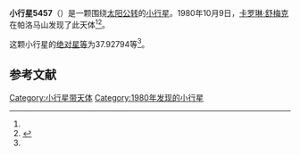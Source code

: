 {{Infobox planet
| bgcolour = #FFFFC0
| name = 5457 Queen's
| symbol = 
| image = 
| caption = 
| discovery = yes
| discovery_ref = 
| discoverer = [[卡罗琳·舒梅克|卡罗琳·舒梅克]]
| discovery_site = [[帕洛马山|帕洛马山]] 
| discovered = 1980年10月9日
| designations = yes
| mp_name = 
| named_after = 
| alt_names = 1980 TW5/ 1988 BL4
| mp_category = [[主带小行星|主带小行星]]
| orbit_ref = <ref name="a">[http://ssd.jpl.nasa.gov/sbdb.cgi?sstr=5457 5457 Queen's] {{Wayback|url=http://ssd.jpl.nasa.gov/sbdb.cgi?sstr=5457 |date=20201124020736 }}，小行星數據庫瀏覽器（JPL Small-Body Database Browser）－[[美国国家航空航天局|美国国家航空航天局]]喷气推进实验室</ref>
| epoch = 2456400.5 (2013年4月18日更新)
| aphelion = {{convert|3.1423688|AU|km|3|abbr=on|lk=out}}
| perihelion = {{convert|3.0001360|AU|km|3|abbr=on}}
| semimajor = {{convert|3.0712524|AU|km|3|abbr=on}}
| eccentricity = 0.0231555
| period = 1965.946422 [[日|日]]<br />5.38[[儒略年|儒略年]]
| avg_speed = 
| inclination = 3.94949
| asc_node = 269.91544
| mean_anomaly = 
| arg_peri = 37.92794
| satellites = 
| physical_characteristics = yes
| dimensions = 
| mass = 
| density = 
| surface_grav = 
| escape_velocity = 
| sidereal_day = 
| axial_tilt = 
| pole_ecliptic_lat = 
| pole_ecliptic_lon = 
| albedo = 
| temperatures= 
| temp_name1 = 
| mean_temp_1 = 
| max_temp_1 = 
| temp_name2 = 
| max_temp_2 = 
| spectral_type = 
| abs_magnitude = 37.92794
}}

'''小行星5457'''（{{lang-en|5457 Queen's}}）是一颗围绕[[太阳|太阳]][[公转|公转]]的[[小行星|小行星]]。1980年10月9日，[[卡罗琳·舒梅克|卡罗琳·舒梅克]]在帕洛马山发现了此天体<ref name="a" /><ref>{{cite news|title=小行星列表|url=http://cfa-www.harvard.edu/iau/lists/NumberedMPs.txt|accessdate=2013-07-08|newspaper=哈佛大学|archive-date=2008-05-17|archive-url=https://web.archive.org/web/20080517010638/http://cfa-www.harvard.edu/iau/lists/NumberedMPs.txt|dead-url=no}}</ref>。

这颗小行星的[[绝对星等|绝对星等]]为37.92794等<ref name="a" />。

==参考文献==
{{reflist}}
{{Minor Planet Number|[[小行星5456|小行星5456]]|[[小行星5458|小行星5458]]}}

{{小天体}}

[[Category:小行星带天体|Category:小行星带天体]]
[[Category:1980年发现的小行星|Category:1980年发现的小行星]]

{{asteroid-stub}}